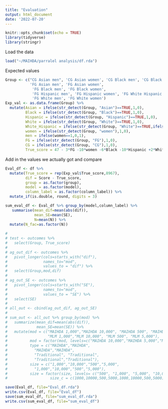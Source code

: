 ```yaml
---
title: "Evaluation"
output: html_document
date: '2022-07-20'
---
```


```r
knitr::opts_chunk$set(echo = TRUE)
library(tidyverse)
library(stringr)
```

Load the data
```r
load("~/MAIHDA/parralel analysis/df.rda")
```

Expected values
```r
Group <- c("CG Asian men", 'CG Asian women', 'CG Black men', 'CG Black women', 'CG Hispanic men', 'CG Hispanic women', 'CG White Hispanic men', 'CG White Hispanic women', 'CG White men', 'CG White women', 
           'FG Asian men', 'FG Asian women', 
            'FG Black men', 'FG Black women', 
            'FG Hispanic men', 'FG Hispanic women', 'FG White Hispanic men', 'FG White Hispanic women',
            'FG White men', 'FG White women')
Exp_val <- as.data.frame(Group) %>%
  mutate(Asian = ifelse(str_detect(Group, "Asian")==TRUE,1,0),
         Black = ifelse(str_detect(Group, "Black")==TRUE,1,0),
         Hispanic = ifelse(str_detect(Group, "Hispanic")==TRUE,1,0),
         White = ifelse(str_detect(Group, "White")==TRUE,1,0),
         White_Hispanic = ifelse(str_detect(Group, "White")==TRUE,ifelse(str_detect(Group, "Hispanic")==TRUE,1,0),0),
         women = ifelse(str_detect(Group, "women"),1,0),
         men = ifelse(women==1,0,1),
         FG = ifelse(str_detect(Group, "FG"),1,0),
         CG = ifelse(str_detect(Group, "CG"),1,0),
         True_score = 47 - 3*FG -10*women -6*Black -10*Hispanic +2*White +3*FG*women +1*White*Hispanic -1*FG*Black +2*FG*Hispanic +2*FG*White -2*women*Black + 1*women*Hispanic -4*women*White - 1*FG*White*Hispanic + 5*women*White*Hispanic + 4*FG*women*Black + 1*FG*women*White - 1* FG*women*White*Hispanic)
```

Add in the values we actually got and compare
```r
Eval_df <- df %>%
  mutate(True_score = rep(Exp_val$True_score,8967),
         dif = Score - True_score,
         group = as.factor(group),
         model = as.factor(model),
         column_label = as.factor(column_label)) %>%
  mutate_if(is.double, round, digits = 3)

sum_eval_df <- Eval_df %>% group_by(model,column_label) %>%
   summarise(mean_dif=mean(abs(dif)),
             mean_SE=mean(SE),
             N=mean(N)) %>%
  mutate(N_fac=as.factor(N))
  
# 
# test <- outcomes %>%
#   select(Group, True_score)
# 
# ag_out_dif <- outcomes %>% 
#   pivot_longer(cols=starts_with("dif"),
#                names_to="mod",
#                values_to = "dif") %>%
#   select(Group,mod,dif)
# 
# ag_out_SE <- outcomes %>% 
#   pivot_longer(cols=starts_with("SE"),
#                names_to="mod",
#                values_to = "SE") %>%
#   select(SE)
#  
# all_out <- cbind(ag_out_dif, ag_out_SE)
# 
# sum_out <- all_out %>% group_by(mod) %>%
#   summarize(mean_dif=mean(abs(dif)),
#             mean_SE=mean(SE)) %>%
#   mutate(mod = c("MAIHDA 1,000","MAIHDA 10,000", "MAIHDA 500", "MAIHDA 5,000", 
#                  "MLM 1,000","MLM 10,000", "MLM 500", "MLM 5,000"),
#          mod = factor(mod, levels=c("MAIHDA 10,000","MAIHDA 5,000","MAIHDA 1,000","MAIHDA 500", "MLM 10,000", "MLM 5,000", "MLM 1,000", "MLM 500")),
#          type = c("MAIHDA","MAIHDA",
#            "MAIHDA","MAIHDA", 
#            "Traditional", "Traditional", 
#            "Traditional","Traditional"),
#          size = c("1,000","10,000","500","5,000", 
#            "1,000","10,000","500","5,000"),
#          size = factor(size, levels= c("500", "1,000", "5,000", "10,000")),
#                   size_c = c(1000,10000,500,5000,1000,10000,500,5000))

save(Eval_df, file="Eval_df.rda")
write.csv(Eval_df, file="Eval_df")
save(sum_eval_df, file="sum_eval_df.rda")
write.csv(sum_eval_df, file="sum_eval_df")
```

